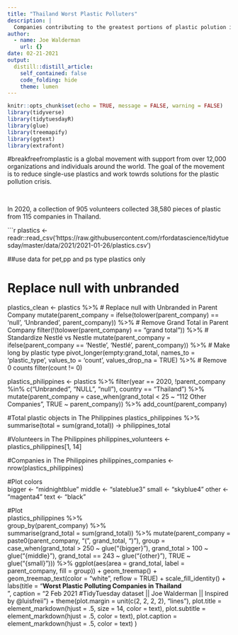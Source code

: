 ```yaml
---
title: "Thailand Worst Plastic Polluters"
description: |
  Companies contributing to the greatest portions of plastic polution in Thailand.
author:
  - name: Joe Walderman
    url: {}
date: 02-21-2021
output:
  distill::distill_article:
    self_contained: false
    code_folding: hide
    theme: lumen
---
```



```r
knitr::opts_chunk$set(echo = TRUE, message = FALSE, warning = FALSE)
library(tidyverse)
library(tidytuesdayR)
library(glue)
library(treemapify)
library(ggtext)
library(extrafont)
```

 #breakfreefromplastic is a global movement with support from over 12,000 organizations and individuals around the world. The goal of the movement is to reduce single-use plastics and work towrds solutions for the plastic pollution crisis.
 
 <br>
 
 In 2020, a collection of 905 volunteers collected 38,580 pieces of plastic from 115 companies in Thailand.

```r
plastics <- readr::read_csv('https://raw.githubusercontent.com/rfordatascience/tidytuesday/master/data/2021/2021-01-26/plastics.csv')




##use data for pet,pp and ps type plastics only

# Replace null with unbranded
plastics_clean <- plastics %>%
  # Replace null with Unbranded in Parent Company
  mutate(parent_company = ifelse(tolower(parent_company) == 'null', 
                                 'Unbranded', 
                                 parent_company)) %>%
  # Remove Grand Total in Parent Company
  filter(!(tolower(parent_company) == "grand total")) %>%
  # Standardize Nestlé vs Nestle
  mutate(parent_company = ifelse(parent_company == 'Nestle',
                                 'Nestlé',
                                 parent_company)) %>%
  # Make long by plastic type
  pivot_longer(empty:grand_total, 
               names_to = 'plastic_type', 
               values_to = 'count',
               values_drop_na = TRUE) %>%
  # Remove 0 counts
  filter(count != 0)


plastics_philippines <- 
  plastics %>% 
  filter(year == 2020, !parent_company %in% c("Unbranded", "NULL", "null"), country == "Thailand") %>%    
  mutate(parent_company = case_when(grand_total < 25 ~ "112 Other Companies",
                                    TRUE ~ parent_company)) %>% 
    add_count(parent_company)

#Total plastic objects in The Philippines
plastics_philippines %>% 
  summarise(total = sum(grand_total)) -> philippines_total

#Volunteers in The Philippines
philippines_volunteers <- plastics_philippines[1, 14]

#Companies in The Philippines
philippines_companies <- nrow(plastics_philippines)

#Plot colors  
bigger <- "midnightblue"
middle <- "slateblue3"
small <- "skyblue4"
other <- "magenta4"
text <- "black"

#Plot  
plastics_philippines %>%  
    group_by(parent_company) %>%  
    summarise(grand_total = sum(grand_total)) %>% 
    mutate(parent_company = paste0(parent_company, "\n(", grand_total, ")"),
           group = case_when(grand_total > 250 ~ glue("{bigger}"),
                             grand_total > 100 ~ glue("{middle}"),
                             grand_total == 243 ~ glue("{other}"),
                             TRUE ~ glue("{small}"))) %>% 
    ggplot(aes(area = grand_total, label = parent_company, fill = group)) +
    geom_treemap() +
    geom_treemap_text(color = "white", reflow = TRUE) +
    scale_fill_identity() +
    labs(title = "**Worst Plastic Polluting Companies in Thailand**<br>",
         caption = "2 Feb 2021 #TidyTuesday dataset || Joe Walderman || Inspired by @luisfreii") +
    theme(plot.margin = unit(c(2, 2, 2, 2), "lines"),
          plot.title = element_markdown(hjust = .5, size = 14, color = text),
          plot.subtitle = element_markdown(hjust = .5, color = text),
          plot.caption = element_markdown(hjust = .5, color = text)
          )


